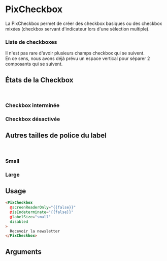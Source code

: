 
<Meta of={ComponentStories} />

# PixCheckbox

La PixCheckbox permet de créer des checkbox basiques ou des checkbox mixées (checkbox servant d'indicateur lors d'une sélection multiple).


 <Story of={ComponentStories.Default} height={60} />


### Liste de checkboxes

Il n'est pas rare d'avoir plusieurs champs checkbox qui se suivent.<br/>
En ce sens, nous avons déjà prévu un espace vertical pour séparer 2 composants qui se suivent.


  <Story of={ComponentStories.multiple} height={140} />


## États de la Checkbox

<br />

### Checkbox interminée


  <Story of={ComponentStories.indeterminateCheckbox} height={60} />


### Checkbox désactivée

  <Story of={ComponentStories.checkboxDisabled} height={60} />
  <Story of={ComponentStories.checkboxCheckedDisabled} height={60} />
  <Story of={ComponentStories.checkboxInterminateDisabled} height={60} />


## Autres tailles de police du label

<br />

### Small


  <Story of={ComponentStories.checkboxWithSmallLabel} height={60} />


### Large


  <Story of={ComponentStories.checkboxWithLargeLabel} height={60} />


## Usage

```html
<PixCheckbox
  @screenReaderOnly="{{false}}"
  @isIndeterminate="{{false}}"
  @labelSize="small"
  disabled
>
  Recevoir la newsletter
</PixCheckbox>
```

## Arguments

<ArgTypes of={ComponentStories} />
